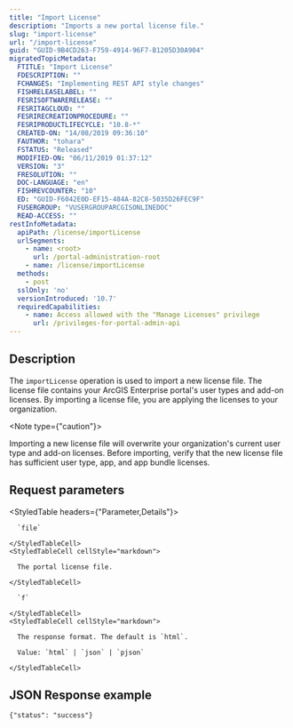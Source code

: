 ```yaml
---
title: "Import License"
description: "Imports a new portal license file."
slug: "import-license"
url: "/import-license"
guid: "GUID-9B4CD263-F759-4914-96F7-B1205D30A904"
migratedTopicMetadata:
  FTITLE: "Import License"
  FDESCRIPTION: ""
  FCHANGES: "Implementing REST API style changes"
  FISHRELEASELABEL: ""
  FESRISOFTWARERELEASE: ""
  FESRITAGCLOUD: ""
  FESRIRECREATIONPROCEDURE: ""
  FESRIPRODUCTLIFECYCLE: "10.8-*"
  CREATED-ON: "14/08/2019 09:36:10"
  FAUTHOR: "tohara"
  FSTATUS: "Released"
  MODIFIED-ON: "06/11/2019 01:37:12"
  VERSION: "3"
  FRESOLUTION: ""
  DOC-LANGUAGE: "en"
  FISHREVCOUNTER: "10"
  ED: "GUID-F6042E0D-EF15-484A-82C8-5035D26FEC9F"
  FUSERGROUP: "VUSERGROUPARCGISONLINEDOC"
  READ-ACCESS: ""
restInfoMetadata:
  apiPath: /license/importLicense
  urlSegments:
    - name: <root>
      url: /portal-administration-root
    - name: /license/importLicense
  methods:
    - post
  sslOnly: 'no'
  versionIntroduced: '10.7'
  requiredCapabilities:
    - name: Access allowed with the "Manage Licenses" privilege
      url: /privileges-for-portal-admin-api
---
```


## Description

The `importLicense` operation is used to import a new license file. The license file contains your ArcGIS Enterprise portal's user types and add-on licenses. By importing a license file, you are applying the licenses to your organization.

<Note type={"caution"}>

Importing a new license file will overwrite your organization's current user type and add-on licenses. Before importing, verify that the new license file has sufficient user type, app, and app bundle licenses.

</Note>

##  Request parameters

<StyledTable headers={"Parameter,Details"}>
  <StyledTableRow>
    <StyledTableCell cellStyle="markdown">

      `file` 

    </StyledTableCell>
    <StyledTableCell cellStyle="markdown">

      The portal license file.

    </StyledTableCell>
  </StyledTableRow>
  <StyledTableRow>
    <StyledTableCell cellStyle="markdown">

      `f` 

    </StyledTableCell>
    <StyledTableCell cellStyle="markdown">

      The response format. The default is `html`.

      Value: `html` | `json` | `pjson`

    </StyledTableCell>
  </StyledTableRow>
</StyledTable>


## JSON Response example

```other
{"status": "success"}
```